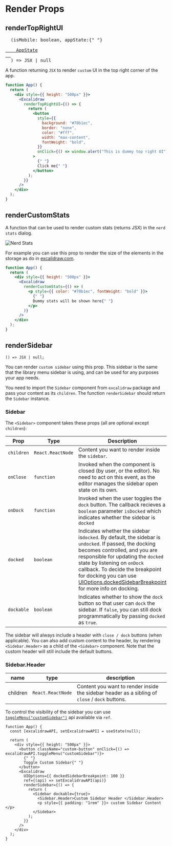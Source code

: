 # Render Props

## renderTopRightUI

<pre>
  (isMobile: boolean, appState:{" "}
  <a href="https://github.com/excalidraw/excalidraw/blob/master/src/types.ts#L95">
    AppState
  </a>
  ) => JSX | null
</pre>

A function returning `JSX` to render `custom` UI in the top right corner of the app.

```jsx live
function App() {
  return (
    <div style={{ height: "500px" }}>
      <Excalidraw
        renderTopRightUI={() => {
          return (
            <button
              style={{
                background: "#70b1ec",
                border: "none",
                color: "#fff",
                width: "max-content",
                fontWeight: "bold",
              }}
              onClick={() => window.alert("This is dummy top right UI")}
            >
              {" "}
              Click me{" "}
            </button>
          );
        }}
      />
    </div>
  );
}
```

## renderCustomStats

A function that can be used to render custom stats (returns JSX) in the `nerd stats` dialog.

![Nerd Stats](../../../../assets/nerd-stats.png)

For example you can use this prop to render the size of the elements in the storage as do in [excalidraw.com](https://excalidraw.com).

```jsx live
function App() {
  return (
    <div style={{ height: "500px" }}>
      <Excalidraw
        renderCustomStats={() => (
          <p style={{ color: "#70b1ec", fontWeight: "bold" }}>
            {" "}
            Dummy stats will be shown here{" "}
          </p>
        )}
      />
    </div>
  );
}
```

## renderSidebar

```tsx
() => JSX | null;
```

You can render `custom sidebar` using this prop. This sidebar is the same that the library menu sidebar is using, and can be used for any purposes your app needs.

You need to import the `Sidebar` component from `excalidraw` package and pass your content as its `children`. The function `renderSidebar` should return the `Sidebar` instance.

### Sidebar
The `<Sidebar>` component takes these props (all are optional except `children`):

| Prop | Type | Description |
| --- | --- | --- |
| `children` | `React.ReactNode` | Content you want to render inside the `sidebar`. |
| `onClose` | `function` | Invoked when the component is closed (by user, or the editor). No need to act on this event, as the editor manages the sidebar open state on its own. |
| `onDock` | `function` | Invoked when the user toggles the `dock` button. The callback recieves a `boolean` parameter `isDocked` which indicates whether the sidebar is `docked` |
| `docked` | `boolean` | Indicates whether the sidebar is`docked`. By default, the sidebar is `undocked`. If passed, the docking becomes controlled, and you are responsible for updating the `docked` state by listening on `onDock` callback. To decide the breakpoint for docking you can use [UIOptions.dockedSidebarBreakpoint](/docs/@excalidraw/excalidraw/api/props/ui-options#dockedsidebarbreakpoint) for more info on docking. |
| `dockable` | `boolean` | Indicates whether to show the `dock` button so that user can `dock` the sidebar. If `false`, you can still dock programmatically by passing `docked` as `true`. |

The sidebar will always include a header with `close / dock` buttons (when applicable).
You can also add custom content to the header, by rendering `<Sidebar.Header>` as a child of the `<Sidebar>` component. Note that the custom header will still include the default buttons.


### Sidebar.Header

| name | type | description |
| --- | --- | --- |
| children | `React.ReactNode` | Content you want to render inside the sidebar header as a sibling of `close` / `dock` buttons. |

To control the visibility of the sidebar you can use [`toggleMenu("customSidebar")`](/docs/@excalidraw/excalidraw/api/props/ref#togglemenu) api available via `ref`.

```tsx live
function App() {
  const [excalidrawAPI, setExcalidrawAPI] = useState(null);

  return (
    <div style={{ height: "500px" }}>
      <button className="custom-button" onClick={() => excalidrawAPI.toggleMenu("customSidebar")}>
        {" "}
        Toggle Custom Sidebar{" "}
      </button>
      <Excalidraw
        UIOptions={{ dockedSidebarBreakpoint: 100 }}
        ref={(api) => setExcalidrawAPI(api)}
        renderSidebar={() => {
          return (
            <Sidebar dockable={true}>
              <Sidebar.Header>Custom Sidebar Header </Sidebar.Header>
              <p style={{ padding: "1rem" }}> custom Sidebar Content </p>
            </Sidebar>
          );
        }}
      />
    </div>
  );
}
```
